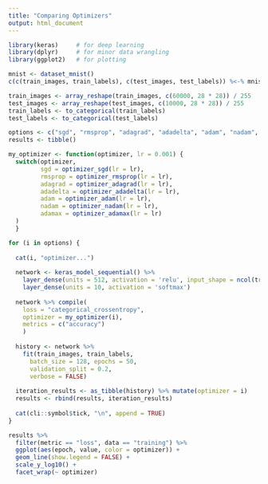 ```yaml
---
title: "Comparing Optimizers"
output: html_document
---
```


```r
library(keras)     # for deep learning
library(dplyr)     # for minor data wrangling
library(ggplot2)   # for plotting
```


```r
mnist <- dataset_mnist()
c(c(train_images, train_labels), c(test_images, test_labels)) %<-% mnist

train_images <- array_reshape(train_images, c(60000, 28 * 28)) / 255
test_images <- array_reshape(test_images, c(10000, 28 * 28)) / 255
train_labels <- to_categorical(train_labels)
test_labels <- to_categorical(test_labels)
```

```r
options <- c("sgd", "rmsprop", "adagrad", "adadelta", "adam", "nadam", "adamax")
results <- tibble()
```

```r
my_optimizer <- function(optimizer, lr = 0.001) {
  switch(optimizer,
         sgd = optimizer_sgd(lr = lr),
         rmsprop = optimizer_rmsprop(lr = lr),
         adagrad = optimizer_adagrad(lr = lr),
         adadelta = optimizer_adadelta(lr = lr),
         adam = optimizer_adam(lr = lr),
         nadam = optimizer_nadam(lr = lr),
         adamax = optimizer_adamax(lr = lr)
  )
  }
```

```r
for (i in options) {
  
  cat(i, "optimizer...")
  
  network <- keras_model_sequential() %>%
    layer_dense(units = 512, activation = 'relu', input_shape = ncol(train_images)) %>%
    layer_dense(units = 10, activation = 'softmax')
  
  network %>% compile(
    loss = "categorical_crossentropy",
    optimizer = my_optimizer(i),
    metrics = c("accuracy")
    )
  
  history <- network %>%
    fit(train_images, train_labels, 
      batch_size = 128, epochs = 50, 
      validation_split = 0.2,
      verbose = FALSE)
  
  iteration_results <- as_tibble(history) %>% mutate(optimizer = i)
  results <- rbind(results, iteration_results)
  
  cat(cli::symbol$tick, "\n", append = TRUE)
}
```

```r
results %>%
  filter(metric == "loss", data == "training") %>%
  ggplot(aes(epoch, value, color = optimizer)) +
  geom_line(show.legend = FALSE) +
  scale_y_log10() +
  facet_wrap(~ optimizer)
```

